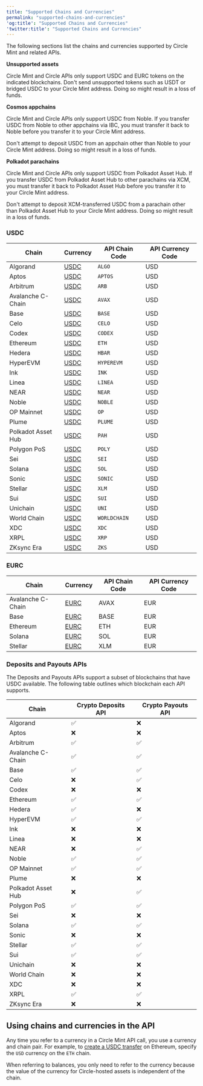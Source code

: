 ```yaml
---
title: "Supported Chains and Currencies"
permalink: "supported-chains-and-currencies"
'og:title': "Supported Chains and Currencies"
'twitter:title': "Supported Chains and Currencies"
---
```

The following sections list the chains and currencies supported by Circle Mint
and related APIs.

<Warning>

**Unsupported assets**

Circle Mint and Circle APIs only support USDC and EURC tokens on the indicated
blockchains. Don't send unsupported tokens such as USDT or bridged USDC to your
Circle Mint address. Doing so might result in a loss of funds.

**Cosmos appchains**

Circle Mint and Circle APIs only support USDC from Noble. If you transfer USDC
from Noble to other appchains via IBC, you must transfer it back to Noble before
you transfer it to your Circle Mint address.

Don't attempt to deposit USDC from an appchain other than Noble to your Circle
Mint address. Doing so might result in a loss of funds.

**Polkadot parachains**

Circle Mint and Circle APIs only support USDC from Polkadot Asset Hub. If you
transfer USDC from Polkadot Asset Hub to other parachains via XCM, you must
transfer it back to Polkadot Asset Hub before you transfer it to your Circle
Mint address.

Don't attempt to deposit XCM-transferred USDC from a parachain other than
Polkadot Asset Hub to your Circle Mint address. Doing so might result in a loss
of funds.

</Warning>

### USDC

| Chain | Currency | API Chain Code | API Currency Code |
| --- | --- | --- | --- |
| Algorand | [USDC](https://explorer.perawallet.app/asset/31566704) | `ALGO` | USD |
| Aptos | [USDC](https://explorer.aptoslabs.com/fungible_asset/0xbae207659db88bea0cbead6da0ed00aac12edcdda169e591cd41c94180b46f3b?network=mainnet) | `APTOS` | USD |
| Arbitrum | [USDC](https://arbiscan.io/token/0xaf88d065e77c8cC2239327C5EDb3A432268e5831) | `ARB` | USD |
| Avalanche C-Chain | [USDC](https://snowtrace.io/token/0xB97EF9Ef8734C71904D8002F8b6Bc66Dd9c48a6E) | `AVAX` | USD |
| Base | [USDC](https://basescan.org/token/0x833589fCD6eDb6E08f4c7C32D4f71b54bdA02913) | `BASE` | USD |
| Celo | [USDC](https://celoscan.io/token/0xcebA9300f2b948710d2653dD7B07f33A8B32118C) | `CELO` | USD |
| Codex | [USDC](https://explorer.codex.xyz/address/0xd996633a415985DBd7D6D12f4A4343E31f5037cf) | `CODEX` | USD |
| Ethereum | [USDC](https://etherscan.io/token/0xa0b86991c6218b36c1d19d4a2e9eb0ce3606eb48) | `ETH` | USD |
| Hedera | [USDC](https://app.dragonglass.me/hedera/tokens/0.0.456858) | `HBAR` | USD |
| HyperEVM | [USDC](https://hyperscan.com/token/0xb88339CB7199b77E23DB6E890353E22632Ba630f) | `HYPEREVM` | USD |
| Ink | [USDC](https://explorer.inkonchain.com/address/0x2D270e6886d130D724215A266106e6832161EAEd) | `INK` | USD |
| Linea | [USDC](https://lineascan.build/token/0x176211869ca2b568f2a7d4ee941e073a821ee1ff) | `LINEA` | USD |
| NEAR | [USDC](https://nearblocks.io/token/17208628f84f5d6ad33f0da3bbbeb27ffcb398eac501a31bd6ad2011e36133a1) | `NEAR` | USD |
| Noble | [USDC](http://mintscan.io/noble/assets) | `NOBLE` | USD |
| OP Mainnet | [USDC](https://optimistic.etherscan.io/token/0x0b2c639c533813f4aa9d7837caf62653d097ff85) | `OP` | USD |
| Plume | [USDC](https://explorer.plume.org/address/0x222365EF19F7947e5484218551B56bb3965Aa7aF) | `PLUME` | USD |
| Polkadot Asset Hub | [USDC](https://assethub-polkadot.subscan.io/assets/1337) | `PAH` | USD |
| Polygon PoS | [USDC](https://polygonscan.com/token/0x3c499c542cef5e3811e1192ce70d8cc03d5c3359) | `POLY` | USD |
| Sei | [USDC](https://seitrace.com/address/0xe15fC38F6D8c56aF07bbCBe3BAf5708A2Bf42392?chain=pacific-1) | `SEI` | USD |
| Solana | [USDC](https://solscan.io/token/EPjFWdd5AufqSSqeM2qN1xzybapC8G4wEGGkZwyTDt1v) | `SOL` | USD |
| Sonic | [USDC](https://sonicscan.org/token/0x29219dd400f2bf60e5a23d13be72b486d4038894) | `SONIC` | USD |
| Stellar | [USDC](https://stellar.expert/explorer/public/asset/USDC-GA5ZSEJYB37JRC5AVCIA5MOP4RHTM335X2KGX3IHOJAPP5RE34K4KZVN) | `XLM` | USD |
| Sui | [USDC](https://suiscan.xyz/mainnet/coin/0xdba34672e30cb065b1f93e3ab55318768fd6fef66c15942c9f7cb846e2f900e7::usdc::USDC/txs) | `SUI` | USD |
| Unichain | [USDC](https://uniscan.xyz/token/0x078d782b760474a361dda0af3839290b0ef57ad6) | `UNI` | USD |
| World Chain | [USDC](https://worldscan.org/address/0x79A02482A880bCe3F13E09da970dC34dB4cD24D1) | `WORLDCHAIN` | USD |
| XDC | [USDC](https://xdcscan.com/address/0xfA2958CB79b0491CC627c1557F441eF849Ca8eb1) | `XDC` | USD |
| XRPL | [USDC](https://livenet.xrpl.org/token/5553444300000000000000000000000000000000.rGm7WCVp9gb4jZHWTEtGUr4dd74z2XuWhE) | `XRP` | USD |
| ZKsync Era | [USDC](https://explorer.zksync.io/address/0x1d17CBcF0D6D143135aE902365D2E5e2A16538D4) | `ZKS` | USD |

### EURC

| Chain | Currency | API Chain Code | API Currency Code |
| --- | --- | --- | --- |
| Avalanche C-Chain | [EURC](https://snowtrace.io/token/0xc891eb4cbdeff6e073e859e987815ed1505c2acd) | AVAX | EUR |
| Base | [EURC](https://basescan.org/token/0x60a3e35cc302bfa44cb288bc5a4f316fdb1adb42) | BASE | EUR |
| Ethereum | [EURC](https://etherscan.io/token/0x1aBaEA1f7C830bD89Acc67eC4af516284b1bC33c) | ETH | EUR |
| Solana | [EURC](https://explorer.solana.com/address/HzwqbKZw8HxMN6bF2yFZNrht3c2iXXzpKcFu7uBEDKtr) | SOL | EUR |
| Stellar | [EURC](https://stellar.expert/explorer/public/asset/EURC-GDHU6WRG4IEQXM5NZ4BMPKOXHW76MZM4Y2IEMFDVXBSDP6SJY4ITNPP2) | XLM | EUR |

### Deposits and Payouts APIs

The Deposits and Payouts APIs support a subset of blockchains that have USDC
available. The following table outlines which blockchain each API supports.

| Chain | Crypto Deposits API | Crypto Payouts API |
| --- | --- | --- |
| Algorand | ✅ | ❌ |
| Aptos | ❌ | ❌ |
| Arbitrum | ✅ | ✅ |
| Avalanche C-Chain | ✅ | ✅ |
| Base | ✅ | ✅ |
| Celo | ❌ | ✅ |
| Codex | ❌ | ❌ |
| Ethereum | ✅ | ✅ |
| Hedera | ✅ | ❌ |
| HyperEVM | ✅ | ✅ |
| Ink | ❌ | ❌ |
| Linea | ❌ | ❌ |
| NEAR | ❌ | ✅ |
| Noble | ✅ | ✅ |
| OP Mainnet | ✅ | ✅ |
| Plume | ❌ | ❌ |
| Polkadot Asset Hub | ❌ | ✅ |
| Polygon PoS | ✅ | ✅ |
| Sei | ❌ | ❌ |
| Solana | ✅ | ✅ |
| Sonic | ❌ | ❌ |
| Stellar | ✅ | ✅ |
| Sui | ✅ | ✅ |
| Unichain | ❌ | ❌ |
| World Chain | ❌ | ❌ |
| XDC | ❌ | ❌ |
| XRPL | ✅ | ✅ |
| ZKsync Era | ❌ | ❌ |

## Using chains and currencies in the API

Any time you refer to a currency in a Circle Mint API call, you use a currency
and chain pair. For example, to
[create a USDC transfer](/api-reference/circle-mint/account/create-business-transfer)
on Ethereum, specify the `USD` currency on the `ETH` chain.

When referring to balances, you only need to refer to the currency because the
value of the currency for Circle-hosted assets is independent of the chain.